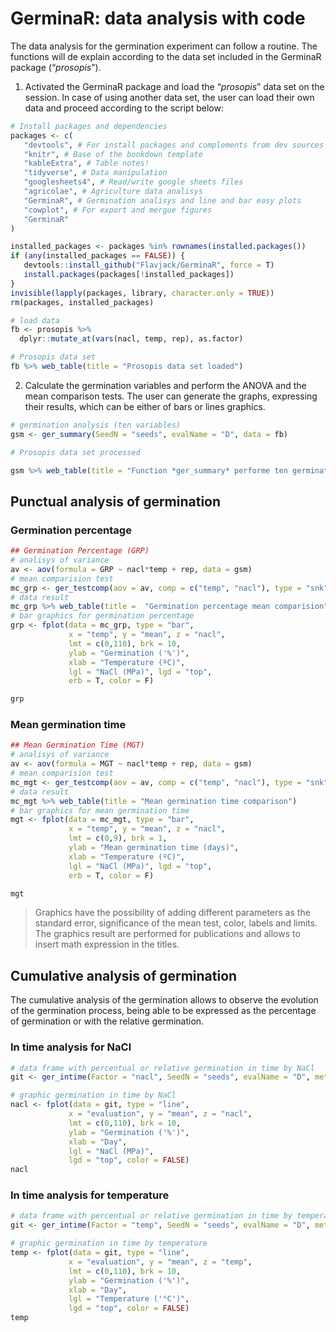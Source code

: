 # GerminaR: data analysis with code 

The data analysis for the germination experiment can follow a routine. The functions will de explain according to the data set included in the GerminaR package ("*prosopis*"). 

1. Activated the GerminaR package and load the "*prosopis*" data set on the session. In case of using another data set, the user can load their own data and proceed according to the script below:

```r
# Install packages and dependencies
packages <- c(
   "devtools", # For install packages and complements from dev sources
   "knitr", # Base of the bookdown template
   "kableExtra", # Table notes!
   "tidyverse", # Data manipulation
   "googlesheets4", # Read/write google sheets files
   "agricolae", # Agriculture data analisys
   "GerminaR", # Germination analisys and line and bar easy plots
   "cowplot", # For export and mergue figures 
   "GerminaR"
)

installed_packages <- packages %in% rownames(installed.packages())
if (any(installed_packages == FALSE)) {
   devtools::install_github("Flavjack/GerminaR", force = T)
   install.packages(packages[!installed_packages])
}
invisible(lapply(packages, library, character.only = TRUE))
rm(packages, installed_packages)

# load data
fb <- prosopis %>% 
  dplyr::mutate_at(vars(nacl, temp, rep), as.factor)

# Prosopis data set
fb %>% web_table(title = "Prosopis data set loaded")
```

2. Calculate the germination variables and perform the ANOVA and the mean comparison tests. The user can generate the graphs, expressing their results, which can be either of bars or lines graphics.

```r

# germination analysis (ten variables)
gsm <- ger_summary(SeedN = "seeds", evalName = "D", data = fb)

# Prosopis data set processed

gsm %>% web_table(title = "Function *ger_summary* performe ten germination variables")

```

## Punctual analysis of germination

### Germination percentage

```r

## Germination Percentage (GRP)
# analisys of variance
av <- aov(formula = GRP ~ nacl*temp + rep, data = gsm)
# mean comparision test
mc_grp <- ger_testcomp(aov = av, comp = c("temp", "nacl"), type = "snk")
# data result
mc_grp %>% web_table(title =  "Germination percentage mean comparision")
# bar graphics for germination percentage
grp <- fplot(data = mc_grp, type = "bar", 
             x = "temp", y = "mean", z = "nacl", 
             lmt = c(0,110), brk = 10,
             ylab = "Germination ('%')", 
             xlab = "Temperature (ºC)", 
             lgl = "NaCl (MPa)", lgd = "top", 
             erb = T, color = F)

grp


```

### Mean germination time

```r

## Mean Germination Time (MGT)
# analisys of variance
av <- aov(formula = MGT ~ nacl*temp + rep, data = gsm)
# mean comparision test
mc_mgt <- ger_testcomp(aov = av, comp = c("temp", "nacl"), type = "snk")
# data result
mc_mgt %>% web_table(title = "Mean germination time comparison")
# bar graphics for mean germination time
mgt <- fplot(data = mc_mgt, type = "bar", 
             x = "temp", y = "mean", z = "nacl", 
             lmt = c(0,9), brk = 1,
             ylab = "Mean germination time (days)", 
             xlab = "Temperature (ºC)", 
             lgl = "NaCl (MPa)", lgd = "top", 
             erb = T, color = F)

mgt

```

> Graphics have the possibility of adding different parameters as the standard error, significance of the mean test, color, labels and limits. The graphics result are performed for publications and allows to insert math expression in the titles.

## Cumulative analysis of germination

The cumulative analysis of the germination allows to observe the evolution of the germination process, being able to be expressed as the percentage of germination or with the relative germination. 

### In time analysis for NaCl 

```r

# data frame with percentual or relative germination in time by NaCl
git <- ger_intime(Factor = "nacl", SeedN = "seeds", evalName = "D", method = "percentage", data = fb)

# graphic germination in time by NaCl
nacl <- fplot(data = git, type = "line", 
             x = "evaluation", y = "mean", z = "nacl", 
             lmt = c(0,110), brk = 10,
             ylab = "Germination ('%')", 
             xlab = "Day", 
             lgl = "NaCl (MPa)", 
             lgd = "top", color = FALSE)
nacl


```

### In time analysis for temperature 

```r

# data frame with percentual or relative germination in time by temperature
git <- ger_intime(Factor = "temp", SeedN = "seeds", evalName = "D", method = "percentage", data = fb)

# graphic germination in time by temperature
temp <- fplot(data = git, type = "line", 
             x = "evaluation", y = "mean", z = "temp", 
             lmt = c(0,110), brk = 10,
             ylab = "Germination ('%')", 
             xlab = "Day", 
             lgl = "Temperature ('°C')", 
             lgd = "top", color = FALSE)
temp
```

